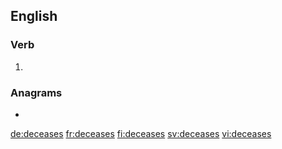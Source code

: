 ==English==

===Verb===
{{head|en|verb form}}

# {{en-third-person singular of|decease}}

===Anagrams===
* {{l|en|seedcase}}

[[de:deceases]]
[[fr:deceases]]
[[fi:deceases]]
[[sv:deceases]]
[[vi:deceases]]